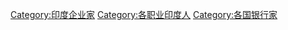 [[Category:印度企业家|Category:印度企业家]]
[[Category:各职业印度人|Category:各职业印度人]]
[[Category:各国银行家|Category:各国银行家]]